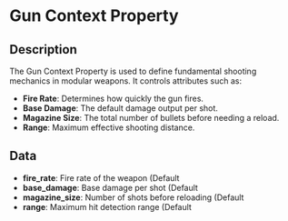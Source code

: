 # Gun Context Property

## Description

  
The Gun Context Property is used to define fundamental shooting mechanics in modular weapons.It controls attributes such as:- **Fire Rate**: Determines how quickly the gun fires.- **Base Damage**: The default damage output per shot.- **Magazine Size**: The total number of bullets before needing a reload.- **Range**: Maximum effective shooting distance.

## Data

- **fire_rate**:  Fire rate of the weapon (Default
- **base_damage**:  Base damage per shot (Default
- **magazine_size**:  Number of shots before reloading (Default
- **range**:  Maximum hit detection range (Default

